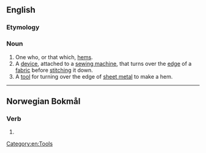 {{also|Hemmer}}
==English==

===Etymology===
{{suffix|en|hem|er}}

===Noun===
{{en-noun}}

# One who, or that which, [[hem]]s.
# A [[device]], attached to a [[sewing machine]], that turns over the [[edge]] of a [[fabric]] before [[stitch]]ing it down.
# A [[tool]] for turning over the edge of [[sheet metal]] to make a hem.

[[Category:en:Tools]]

----

==Norwegian Bokmål==

===Verb===
{{nb-verb-form}}

# {{present tense of|nb|hemme}}